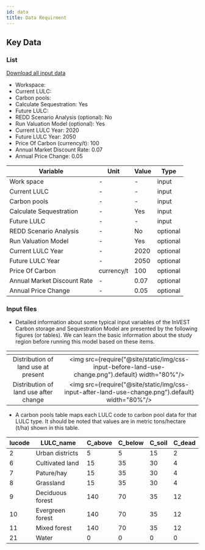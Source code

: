 ```yaml
---
id: data
title: Data Requirment
---
```


## Key Data

### List
[Download all input data](http://invest-model-input-files.s3-website-ap-southeast-1.amazonaws.com/)
- Workspace:
- Current LULC:
- Carbon pools:
- Calculate Sequestration: Yes
- Future LULC:
- REDD Scenario Analysis (optional): No
- Run Valuation Model (optional): Yes
- Current LULC Year: 2020
- Future LULC Year: 2050
- Price Of Carbon (currency/t): 100
- Annual Market Discount Rate: 0.07
- Annual Price Change: 0.05

| Variable                           | Unit                | Value               | Type                |
| -----------------------------------| ------------------- |---------------------|---------------------|
| Work space                         | -                   | -                   | input               |
| Current LULC                       | -                   | -                   | input               |
| Carbon pools                       | -                   | -                   | input               |
| Calculate Sequestration            | -                   | Yes                 | input               |
| Future LULC                        | -                   | -                   | input               |
| REDD Scenario Analysis             | -                   | No                  | optional            |
| Run Valuation Model                | -                   | Yes                 | optional            |
| Current LULC Year                  | -                   | 2020                | optional            |
| Future LULC Year                   | -                   | 2050                | optional            |
| Price Of Carbon                    | currency/t          | 100                 | optional            |
| Annual Market Discount Rate        | -                   | 0.07                | optional            |
| Annual Price Change                | -                   | 0.05                | optional            |



### Input files  
- Detailed information about some typical input variables of the InVEST Carbon storage and Sequestration Model are presented by the following figures (or tables). We can learn the basic information about the study region before running this model based on these items.  

| <!-- -->                                            | <!-- -->            |            
| :-------------------------------------------------: | :-----------------: |
| Distribution of land use at present                 |<img src={require("@site/static/img/css-input-before-land-use-change.png").default} width="80%"/> |
| Distribution of land use after change               |<img src={require("@site/static/img/css-input-after-land-use-change.png").default} width="80%"/> |

- A carbon pools table maps each LULC code to carbon pool data for that LULC type. It should be noted that values are in metric tons/hectare (t/ha) shown in this table.  

| lucode   | LULC_name        | C_above   | C_below   | C_soil    | C_dead    |
| ---------| ---------------- | --------- | --------- | --------- | --------- | 
| 2        | Urban districts  | 5         | 5         | 15        | 2         |
| 6        | Cultivated land  | 15        | 35        | 30        | 4         |
| 7        | Pature/hay       | 15        | 35        | 30        | 4         |
| 8        | Grassland        | 15        | 35        | 30        | 4         |
| 9        | Deciduous forest | 140       | 70        | 35        | 12        |
| 10       | Evergreen forest | 140       | 70        | 35        | 12        |
| 11       | Mixed forest     | 140       | 70        | 35        | 12        |
| 21       | Water            | 0         | 0         | 0         | 0         |
